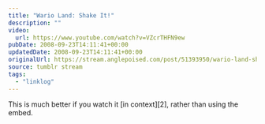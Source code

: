 ```yaml
---
title: "Wario Land: Shake It!"
description: ""
video:
  url: https://www.youtube.com/watch?v=VZcrTHFN9ew
pubDate: 2008-09-23T14:11:41+00:00
updatedDate: 2008-09-23T14:11:41+00:00
originalUrl: https://stream.anglepoised.com/post/51393950/wario-land-shake-it-this-is-much-better-if-you
source: tumblr stream
tags:
  - "linklog"
---
```


This is much better if you watch it [in context][2], rather than using the embed.

[1]: https://www.youtube.com/experiencewii

